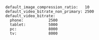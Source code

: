 ```
default_image_compression_ratio:   10
default_video_bitrate_non_primary: 2500
default_video_bitrate:
  phone:           2500
  tablet:          5000
  pc:              8000
  tv:              8000
```

